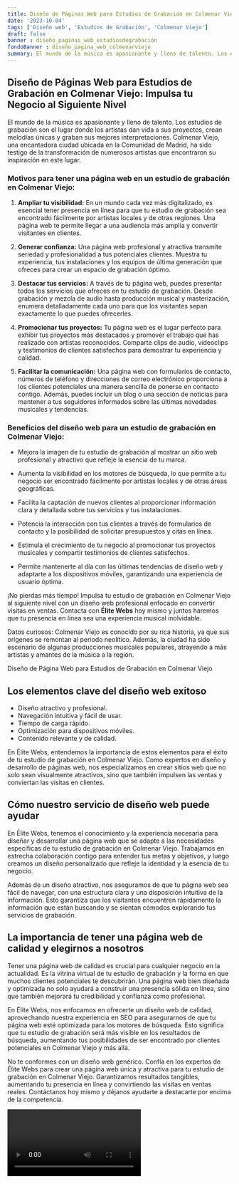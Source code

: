 ```yaml
---
title: Diseño de Páginas Web para Estudios de Grabación en Colmenar Viejo
date: '2023-10-04'
tags: ['Diseño web', 'Estudios de Grabación', 'Colmenar Viejo']
draft: false
banner : diseño_paginas_web_estudiosdegrabación
fondoBanner : diseño_pagina_web_colmenarviejo
summary: El mundo de la música es apasionante y lleno de talento. Los estudios de grabación son el lugar donde los artistas dan vida a sus proyectos, crean melodías únicas y graban sus mejores interpretaciones. Colmenar Viejo, una encantadora ciudad ubicada en la Comunidad de Madrid, ha sido testigo de la transformación de numerosos artistas que encontraron su inspiración en este lugar.
---
```


## **Diseño de Páginas Web para Estudios de Grabación en Colmenar Viejo: Impulsa tu Negocio al Siguiente Nivel**

El mundo de la música es apasionante y lleno de talento. Los estudios de grabación son el lugar donde los artistas dan vida a sus proyectos, crean melodías únicas y graban sus mejores interpretaciones. Colmenar Viejo, una encantadora ciudad ubicada en la Comunidad de Madrid, ha sido testigo de la transformación de numerosos artistas que encontraron su inspiración en este lugar.

### **Motivos para tener una página web en un estudio de grabación en Colmenar Viejo:**

1. **Ampliar tu visibilidad:** En un mundo cada vez más digitalizado, es esencial tener presencia en línea para que tu estudio de grabación sea encontrado fácilmente por artistas locales y de otras regiones. Una página web te permite llegar a una audiencia más amplia y convertir visitantes en clientes.

2. **Generar confianza:** Una página web profesional y atractiva transmite seriedad y profesionalidad a tus potenciales clientes. Muestra tu experiencia, tus instalaciones y los equipos de última generación que ofreces para crear un espacio de grabación óptimo.

3. **Destacar tus servicios:** A través de tu página web, puedes presentar todos los servicios que ofreces en tu estudio de grabación. Desde grabación y mezcla de audio hasta producción musical y masterización, enumera detalladamente cada uno para que los visitantes sepan exactamente lo que puedes ofrecerles.

4. **Promocionar tus proyectos:** Tu página web es el lugar perfecto para exhibir tus proyectos más destacados y promover el trabajo que has realizado con artistas reconocidos. Comparte clips de audio, videoclips y testimonios de clientes satisfechos para demostrar tu experiencia y calidad.

5. **Facilitar la comunicación:** Una página web con formularios de contacto, números de teléfono y direcciones de correo electrónico proporciona a los clientes potenciales una manera sencilla de ponerse en contacto contigo. Además, puedes incluir un blog o una sección de noticias para mantener a tus seguidores informados sobre las últimas novedades musicales y tendencias.

### **Beneficios del diseño web para un estudio de grabación en Colmenar Viejo:**

- Mejora la imagen de tu estudio de grabación al mostrar un sitio web profesional y atractivo que refleje la esencia de tu marca.

- Aumenta la visibilidad en los motores de búsqueda, lo que permite a tu negocio ser encontrado fácilmente por artistas locales y de otras áreas geográficas.

- Facilita la captación de nuevos clientes al proporcionar información clara y detallada sobre tus servicios y tus instalaciones.

- Potencia la interacción con tus clientes a través de formularios de contacto y la posibilidad de solicitar presupuestos y citas en línea.

- Estimula el crecimiento de tu negocio al promocionar tus proyectos musicales y compartir testimonios de clientes satisfechos.

- Permite mantenerte al día con las últimas tendencias de diseño web y adaptarte a los dispositivos móviles, garantizando una experiencia de usuario óptima.

¡No pierdas más tiempo! Impulsa tu estudio de grabación en Colmenar Viejo al siguiente nivel con un diseño web profesional enfocado en convertir visitas en ventas. Contacta con **Élite Webs** hoy mismo y juntos haremos que tu presencia en línea sea una experiencia musical inolvidable.

Datos curiosos: Colmenar Viejo es conocido por su rica historia, ya que sus orígenes se remontan al periodo neolítico. Además, la ciudad ha sido escenario de algunas producciones musicales populares, atrayendo a más artistas y amantes de la música a la región.

<GifSeo />

<Cta />

Diseño de Página Web para Estudios de Grabación en Colmenar Viejo

## Los elementos clave del diseño web exitoso

- Diseño atractivo y profesional.
- Navegación intuitiva y fácil de usar.
- Tiempo de carga rápido.
- Optimización para dispositivos móviles.
- Contenido relevante y de calidad.

En Élite Webs, entendemos la importancia de estos elementos para el éxito de tu estudio de grabación en Colmenar Viejo. Como expertos en diseño y desarrollo de páginas web, nos especializamos en crear sitios web que no solo sean visualmente atractivos, sino que también impulsen las ventas y conviertan las visitas en clientes.

## Cómo nuestro servicio de diseño web puede ayudar

En Élite Webs, tenemos el conocimiento y la experiencia necesaria para diseñar y desarrollar una página web que se adapte a las necesidades específicas de tu estudio de grabación en Colmenar Viejo. Trabajamos en estrecha colaboración contigo para entender tus metas y objetivos, y luego creamos un diseño personalizado que refleje la identidad y la esencia de tu negocio.

Además de un diseño atractivo, nos aseguramos de que tu página web sea fácil de navegar, con una estructura clara y una disposición intuitiva de la información. Esto garantiza que los visitantes encuentren rápidamente la información que están buscando y se sientan cómodos explorando tus servicios de grabación.

## La importancia de tener una página web de calidad y elegirnos a nosotros

Tener una página web de calidad es crucial para cualquier negocio en la actualidad. Es la vitrina virtual de tu estudio de grabación y la forma en que muchos clientes potenciales te descubrirán. Una página web bien diseñada y optimizada no solo ayudará a construir una presencia sólida en línea, sino que también mejorará tu credibilidad y confianza como profesional.

En Élite Webs, nos enfocamos en ofrecerte un diseño web de calidad, aprovechando nuestra experiencia en SEO para asegurarnos de que tu página web esté optimizada para los motores de búsqueda. Esto significa que tu estudio de grabación será más visible en los resultados de búsqueda, aumentando tus posibilidades de ser encontrado por clientes potenciales en Colmenar Viejo y más allá.

No te conformes con un diseño web genérico. Confía en los expertos de Élite Webs para crear una página web única y atractiva para tu estudio de grabación en Colmenar Viejo. Garantizamos resultados tangibles, aumentando tu presencia en línea y convirtiendo las visitas en ventas reales. Contáctanos hoy mismo y déjanos ayudarte a destacarte por encima de la competencia.

<Video />

<CtaBot job='Estudios de Grabación' city='Colmenar Viejo'/>

<Gmaps query='Colmenar Viejo+españa+maps' />